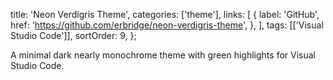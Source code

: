   title: 'Neon Verdigris Theme',
  categories: ['theme'],
  links: [
    {
      label: 'GitHub',
      href: 'https://github.com/erbridge/neon-verdigris-theme',
    },
  ],
  tags: [['Visual Studio Code']],
  sortOrder: 9,
};

A minimal dark nearly monochrome theme with green highlights for Visual Studio Code.
